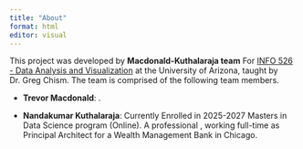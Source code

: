 ```yaml
---
title: "About"
format: html
editor: visual
---
```


This project was developed by **Macdonald-Kuthalaraja team** For [INFO 526 - Data Analysis and Visualization](https://datavizaz.org/) at the University of Arizona, taught by Dr. Greg Chism. The team is comprised of the following team members.

-   **Trevor Macdonald**: .

-   **Nandakumar Kuthalaraja**: Currently Enrolled in 2025-2027 Masters in Data Science program (Online). A professional , working full-time as Principal Architect for a Wealth Management Bank in Chicago.
